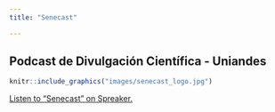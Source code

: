 ```yaml
---
title: "Senecast"

---
```


## Podcast de Divulgación Científica - Uniandes

```r
knitr::include_graphics("images/senecast_logo.jpg")
```
 

<a class="spreaker-player" href="https://www.spreaker.com/show/senecast" data-resource="show_id=4715206" data-theme="light" data-playlist="show" data-cover="https://d1bm3dmew779uf.cloudfront.net/cover/c0ec64280633b9b95e6aa7b9112d4c02.jpg" data-width="100%" data-height="400px">Listen to "Senecast" on Spreaker.</a><script async src="https://widget.spreaker.com/widgets.js"></script>